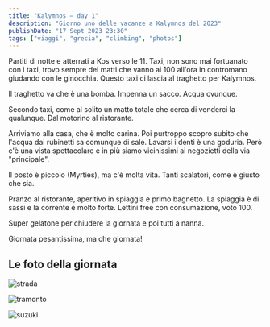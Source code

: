 ```yaml
---
title: "Kalymnos — day 1"
description: "Giorno uno delle vacanze a Kalymnos del 2023"
publishDate: "17 Sept 2023 23:30"
tags: ["viaggi", "grecia", "climbing", "photos"]
---
```


Partiti di notte e atterrati a Kos verso le 11.
Taxi, non sono mai fortuanato con i taxi, trovo sempre dei matti che vanno ai 100 all'ora in contromano giudando con le ginocchia.
Questo taxi ci lascia al traghetto per Kalymnos. 

Il traghetto va che è una bomba. Impenna un sacco.
Acqua ovunque.

Secondo taxi, come al solito un matto totale che cerca di venderci la qualunque. Dal motorino al ristorante.

Arriviamo alla casa, che è molto carina. Poi purtroppo scopro subito che l'acqua dai rubinetti sa comunque di sale. Lavarsi i denti è una goduria. Però c'è una vista spettacolare e in più siamo vicinissimi ai negozietti della via "principale".

Il posto è piccolo (Myrties), ma c'è molta vita. 
Tanti scalatori, come è giusto che sia.

Pranzo al ristorante, aperitivo in spiaggia e primo bagnetto.
La spiaggia è di sassi e la corrente è molto forte. Lettini free con consumazione, voto 100.

Super gelatone per chiudere la giornata e poi tutti a nanna.

Giornata pesantissima, ma che giornata!

## Le foto della giornata

![strada](./road.jpeg)

![tramonto](./tramonto.jpeg)

![suzuki](./suzuki.jpeg)